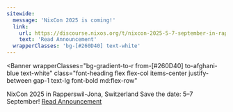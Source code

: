 ```yaml
---
sitewide:
  message: 'NixCon 2025 is coming!'
  link:
    url: https://discourse.nixos.org/t/nixcon-2025-5-7-september-in-rapperswil-jona-switzerland/62255
    text: 'Read Announcement'
  wrapperClasses: 'bg-[#260D40] text-white'
---
```



<Banner
  wrapperClasses="bg-gradient-to-r from-[#260D40] to-afghani-blue text-white"
  class="font-heading flex flex-col items-center justify-between gap-1 text-lg font-bold md:flex-row"
>
  <span>
    <span class="text-2xl font-bold">
      NixCon 2025 in Rapperswil-Jona, Switzerland
    </span>
    <span class="text-md">Save the date: 5–7 September! </span>
  </span>
  <a
    href="https://discourse.nixos.org/t/nixcon-2025-5-7-september-in-rapperswil-jona-switzerland/62255"
    target="_blank"
    rel="noopener noreferrer"
    class="mt-1.5 w-full rounded-md bg-white px-4 py-3 text-center leading-none font-bold text-black no-underline hover:bg-black hover:text-white md:mt-0 md:w-auto"
  >
    Read Announcement
  </a>
</Banner>
